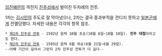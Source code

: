 [[임진왜란]]의 격전지 [[진주]]성에서 벌어진 두차례의 전투. 

1차는 [[김시민]]의 주도로 잘 막아냈으나, 2차는 결국 중과부적을 견디지 못하고 [[일본군]]에게 전멸당했다. 자세한 내용은 각각의 항목 참조.

 * [[제1차 진주성 전투]] - 1592년 음력 10월 초순(10월 6일~10월 10일). '''진주 대첩'''이라고도 한다. 
 * [[제2차 진주성 전투]] - 1593년 음력 6월 하순(6월 21일~6월 29일).
 --어째 기간이 길어서 그런지 2차 진주성 전투가 더 길다--
